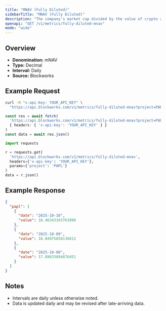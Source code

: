 ```yaml
---
title: "MNAV (Fully Diluted)"
sidebarTitle: "MNAV (Fully Diluted)"
description: "The company's market cap divided by the value of crypto asset holdings. Often called Basic mNAV, it is the most simplistic way to track the multiple the company trades at relative to its crypto assets held. This figure can be calculated using both the market cap and the enterprise value. Some Companies may hold a considerable amount of cash that has not yet been deployed into crypto, which the Enterprise Value calculation highlights."
openapi: "GET /v1/metrics/fully-diluted-mnav"
mode: "wide"
---
```


## Overview

- **Denomination:** mNAV
- **Type:** Decimal
- **Interval:** Daily
- **Source:** Blockworks

## Example Request

<CodeGroup>

```bash cURL
curl -H "x-api-key: YOUR_API_KEY" \
  "https://api.blockworks.com/v1/metrics/fully-diluted-mnav?project=PAPL"
```

```typescript TypeScript
const res = await fetch(
  'https://api.blockworks.com/v1/metrics/fully-diluted-mnav?project=PAPL',
  { headers: { 'x-api-key': 'YOUR_API_KEY' } }
)
const data = await res.json()
```

```python Python
import requests

r = requests.get(
  'https://api.blockworks.com/v1/metrics/fully-diluted-mnav',
  headers={'x-api-key': 'YOUR_API_KEY'},
  params={'project': 'PAPL'}
)
data = r.json()
```

</CodeGroup>

## Example Response

```json
{
  "papl": [
    {
      "date": "2025-10-10",
      "value": 18.46343103763896
    },
    {
      "date": "2025-10-09",
      "value": 18.04975858136612
    },
    {
      "date": "2025-10-08",
      "value": 17.89633894876451
    }
  ]
}
```

## Notes
- Intervals are daily unless otherwise noted.
- Data is updated daily and may be revised after late-arriving data.
